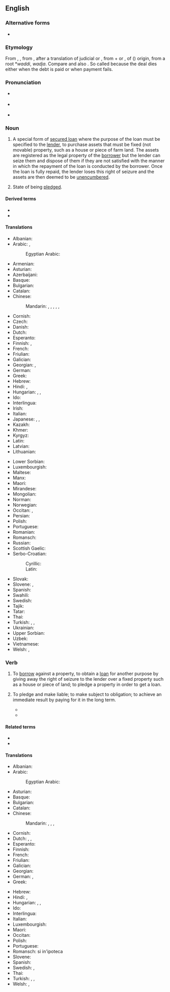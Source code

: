 ==English==
{{wikipedia}}

===Alternative forms===
* {{l|en|morgage}} {{qualifier|obsolete}}

===Etymology===
{{PIE root|en|mer|id1=die|wedʰ}}
From {{etyl|xno|en}} {{m|fro|morgage}}, {{etyl|frm|en}} {{m|frm|mortgage}}, from {{etyl|fro|en}} {{m|fro|mort gage||death pledge}}, after a translation of judicial {{etyl|ML.|en}} {{m|la|mortuum vadium}} or {{m|la|mortuum wadium}}, from {{m|la|mortuum}} + {{m|la|vadium}} or {{m|la|wadium}}, of {{etyl|gem|en}} ({{etyl|frk|en}}) origin, from a root *''waddi'', ''wadja''. Compare {{m|en|gage}} and also {{m|en|wage}}. So called because the deal dies either when the debt is paid or when payment fails.

===Pronunciation===
* {{a|UK}} {{IPA|en|/ˈmɔː.ɡɪdʒ/}}
* {{a|US}} {{IPA|en|/ˈmɔɹ.ɡɪdʒ/}}
* {{audio|en|En-us-mortgage.ogg|Audio (US)}}

===Noun===
{{en-noun}}

# {{lb|en|legal}} A special form of [[secured loan]] where the purpose of the loan must be specified to the [[lender]], to purchase assets that must be fixed (not movable) property, such as a house or piece of farm land. The assets are registered as the legal property of the [[borrower]] but the lender can seize them and dispose of them if they are not satisfied with the manner in which the repayment of the loan is conducted by the borrower. Once the loan is fully repaid, the lender loses this right of seizure and the assets are then deemed to be [[unencumbered]].
#: {{ux|en|We're renting a property in the city centre because we can't afford to get a '''mortgage''' yet.}}
# {{lb|en|obsolete}} State of being [[pledge]]d.
#: {{ux|en|lands given in '''mortgage'''}}

====Derived terms====
* {{l|en|anaconda mortgage}}
* {{l|en|mortgage-backed}}

====Translations====
{{trans-top|special form of secured loan}}
* Albanian: {{t+|sq|hipotekë|f}}
* Arabic: {{t+|ar|رَهْن|m}}, {{t|ar|رَهْن عَقَارِيّ|m}}
*: Egyptian Arabic: {{t|arz|رهن|m|tr=rahn}}
* Armenian: {{t+|hy|հիպոթեկ|sc=Armn}}
* Asturian: {{t|ast|hipoteca|f}}
* Azerbaijani: {{t|az|ipoteka}}
* Basque: {{t+|eu|hipoteka}}
* Bulgarian: {{t+|bg|ипоте́ка|f}}
* Catalan: {{t+|ca|hipoteca|f}}
* Chinese:
*: Mandarin: {{t+|cmn|抵押|tr=dǐyā|sc=Hani}}, {{t|cmn|[[抵押]][[貸款]]|sc=Hani}}, {{t|cmn|[[抵押]][[贷款]]|tr=dǐyā dàikuǎn|sc=Hani}}, {{t+|cmn|按揭|tr=ànjiē|sc=Hani}}, {{qualifier|home loan}} {{t+|cmn|房貸|sc=Hani}}, {{t+|cmn|房贷|tr=fángdài|sc=Hani}}
* Cornish: {{t|kw|marwostel|m}}
* Czech: {{t+|cs|hypotéka|f}}
* Danish: {{t|da|pant}}
* Dutch: {{t+|nl|hypotheek|m}}
* Esperanto: {{t|eo|hipoteko}}
* Finnish: {{t+|fi|asuntolaina}}, {{t+|fi|kiinnelaina}}
* French: {{t+|fr|hypothèque|f}}
* Friulian: {{t|fur|ipoteche|f}}
* Galician: {{t|gl|hipoteca|f}}
* Georgian: {{t|ka|იპოთეკა|sc=Geor}}, {{t|ka|გირაო}}
* German: {{t+|de|Hypothek|f}}
* Greek: {{t+|el|υποθήκη|f|sc=Grek}}
* Hebrew: {{t+|he|משכנתא|f|tr=mashkánta|sc=Hebr}}
* Hindi: {{t+|hi|गिरो}}, {{t+|hi|रेहन|m}}
* Hungarian: {{t+|hu|jelzálog}}, {{t|hu|jelzálogkölcsön}}, {{t|hu|jelzáloghitel}}
* Ido: {{t+|io|hipoteko}}
* Interlingua: {{t|ia|hypotheca}}
* Irish: {{t|ga|morgáiste|m}}
* Italian: {{t+|it|ipoteca|f}}
* Japanese: {{t+|ja|抵当|tr=ていとう, teitō|sc=Jpan}}, {{t+|ja|抵当権|tr=ていとうけん, teitōken|sc=Jpan}}, {{t|ja|住宅ローン|tr=じゅうたくローン, jūtaku-rōn|sc=Jpan}}
* Kazakh: {{t|kk|ипотека|sc=Cyrl}}
* Khmer: {{t|km|និក្ខេប|tr=nikkʰeɛp|sc=Khmr}}
* Kyrgyz: {{t|ky|ипотека|sc=Cyrl}}
* Latin: {{t|la|hypotheca|f}}
* Latvian: {{t|lv|hipotēka}}
* Lithuanian: {{t|lt|ipoteka}}
{{trans-mid}}
* Lower Sorbian: {{t|dsb|hypoteka|f}}
* Luxembourgish: {{t|lb|Hypothéik|f}}
* Maltese: {{t|mt|ipoteka|f}}
* Manx: {{t|gv|gioaldeeaght}}
* Maori: {{t|mi|mōkete}}
* Mirandese: {{t|mwl|heipoteca|f}}
* Mongolian: {{t-needed|mn}}
* Norman: {{t|nrf|hypothèque|f}}
* Norwegian: {{t|no|hypothek|n}}
* Occitan: {{t|oc|emprecairada|f}}, {{t|oc|empenhoradura|f}}
* Persian: {{t+|fa|رهن|tr=rahn|sc=fa-Arab}}
* Polish: {{t|pl|kredyt hipoteczny|m-in}}
* Portuguese: {{t+|pt|hipoteca|f}}
* Romanian: {{t+|ro|ipotecă|f}}
* Romansch: {{t|rm|ipoteca|f}}
* Russian: {{t+|ru|ипоте́ка|f}}
* Scottish Gaelic: {{t|gd|morgaidse}}
* Serbo-Croatian:
*: Cyrillic: {{t+|sh|hipoteka|f|sc=Cyrl}}
*: Latin: {{t|sh|хипотека|f|sc=Cyrl}}
* Slovak: {{t|sk|hypotéka|f}}
* Slovene: {{t+|sl|hipoteka|f}}, {{t|sl|zastavitev|f}}
* Spanish: {{t+|es|hipoteca|f}}
* Swahili: {{t|sw|rehani}}
* Swedish: {{t+|sv|hypotek|n}}
* Tajik: {{t|tg|гаравпулӣ|sc=Cyrl}}
* Tatar: {{t|tt|ипотека|sc=Cyrl}}
* Thai: {{t+|th|จำนอง}}
* Turkish: {{t+|tr|ipotek}}, {{t+|tr|rehin}}, {{t+|tr|tutu}}
* Ukrainian: {{t+|uk|іпоте́ка|sc=Cyrl}}
* Upper Sorbian: {{t|hsb|hypoteka|f}}
* Uzbek: {{t+|uz|ipoteka}}
* Vietnamese: {{t-needed|vi}}
* Welsh: {{t+|cy|morgais|m}}, {{t|cy|gwystloriaeth|f}}
{{trans-bottom}}

===Verb===
{{en-verb|mortgag}}

# {{lb|en|transitive|legal}} To [[borrow]] against a property, to obtain a [[loan]] for another purpose by giving away the right of seizure to the lender over a fixed property such as a house or piece of land; to pledge a property in order to get a loan.
#: {{ux|en|to '''mortgage a property''', '''an estate''', '''a shop'''}}
#: {{ux|en|We '''mortgaged our house''' in order to start a company.}}
# {{lb|en|transitive|figurative}} To pledge and make liable; to make subject to obligation; to achieve an immediate result by paying for it in the long term.
#* {{quote-book|en|year=1982|author=Verne Moberg|title=The Truth and Work of [[w:Victoria Benedictsson|Victoria Benedictsson]]|page=72|passage=She '''mortgaged her future''' for the pleasures of the relationship with the sculptor, a relationship she knew would be short.}}
#* {{quote-book|en|year=2001|author=Antony Rowland|title=[[w:Tony Harrison|Tony Harrison]] and the Holocaust|page=193|passage=Like a latter-day [[w:Faustus|Faustus]] who has '''mortgaged his soul''' to the pursuit of his art, Harrison now desperately craves the paternal love from which his learning has estranged him.}}

====Related terms====
* {{l|en|mortgagee}}
* {{l|en|mortgager}}

====Translations====
{{trans-top|to borrow against a property}}
* Albanian: {{t+|sq|hipotekoj}}
* Arabic:
*: Egyptian Arabic: {{t|arz|رهن|tr=rahan}}
* Asturian: {{t|ast|hipotecar}}
* Basque: {{t|eu|hipotekatu}}
* Bulgarian: {{t|bg|ипотеки́рам}}
* Catalan: {{t+|ca|hipotecar}}
* Chinese:
*: Mandarin: {{t+|cmn|按揭|tr=ànjiē|sc=Hani}}, {{t+|cmn|抵押|tr=dǐyā|sc=Hani}}, {{t+|cmn|質押}}, {{t+|cmn|质押|tr=zhíyā}}
* Cornish: {{t|kw|marwostla}}
* Dutch: {{t+|nl|hypothekeren}}, {{t|nl|lijfrente afsluiten}}, {{t+|nl|verpanden}}
* Esperanto: {{t|eo|hipoteki}}
* Finnish: {{t+|fi|kiinnittää}}
* French: {{t+|fr|hypothéquer}}
* Friulian: {{t|fur|ipotecâ}}
* Galician: {{t|gl|hipotecar}}
* Georgian: {{t|ka|დაგირავება}}
* German: {{t+|de|verpfänden}}, {{t|de|eine Hypothek aufnehmen}}
* Greek: {{t+|el|υποθηκεύω|sc=Grek}}
{{trans-mid}}
* Hebrew: {{t+|he|משכן|tr=mishkén|sc=Hebr}}
* Hindi: {{t+|hi|गिरवी}}, {{t+|hi|रेहन}}
* Hungarian: {{t|hu|[[jelzálog]][[-val|gal]] [[terhel]]}}, {{t|hu|[[jelzálog]][[-ot|ot]] [[tesz]]/[[tetet]] rá}}, {{t+|hu|elzálogosít}}
* Ido: {{t+|io|hipotekizar}}
* Interlingua: {{t|ia|hypothecar}}
* Italian: {{t+|it|ipotecare}}
* Luxembourgish: {{t|lb|hypothekéieren}}
* Maori: {{t|mi|mōkete}}
* Occitan: {{t|oc|emprecairar}}
* Polish: {{t|pl|obciążać hipotekę}}
* Portuguese: {{t+|pt|hipotecar}}
* Romansch: {{t|rm|prender}} si in'ipoteca
* Slovene: {{t|sl|zastaviti}}
* Spanish: {{t+|es|hipotecar}}
* Swedish: {{t+|sv|belåna}}, {{t+|sv|inteckna}}
* Thai: {{t+|th|จำนอง}}
* Turkish: {{t|tr|ipotek vermek}}, {{t|tr|rehin vermek}}, {{t|tr|tutu vermek}}
* Welsh: {{t+|cy|morgeisio}}, {{t|cy|arwystlo}}
{{trans-bottom}}
